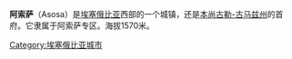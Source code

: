 {{expand|time=2015-01-03T16:51:14+00:00}}
{{unreferenced|time=2015-01-03T16:51:14+00:00}}
{{Infobox settlement
|official_name          = 阿索萨<br>Asosa
|other_name             = 
|native_name            = አሶሳ
|nickname               = 
|settlement_type        = 
|motto                  = 
|image_skyline          = 
|imagesize              = 300px
|image_caption          = 
|image_flag             = 
|flag_size              =
|image_seal             = 
|seal_size              =
|image_shield           = 
|shield_size            =
|city_logo              =
|citylogo_size          =
|image_map              =
|mapsize                = 
|map_caption            = 
|image_map1             = 
|mapsize1               = 
|map_caption1           = 
|image_dot_map          =
|dot_mapsize            =
|dot_map_caption        =
|dot_x =  |dot_y =
|pushpin_map            = Ethiopia
|pushpin_label_position = right<!-- the position of the pushpin label: left, right, top, bottom, none -->
|pushpin_map_caption    =阿索萨在埃塞俄比亚的位置
|pushpin_mapsize        =
|coordinates_display    = inline,title
|coordinates_region     = ET
|subdivision_type       = 国家
|subdivision_type1 = [[埃塞俄比亚行政区划|州]]
|subdivision_name =  {{flag|Ethiopia}}
|subdivision_name1      = [[本尚古勒-古馬茲州|本尚古勒-古馬茲州]]
|subdivision_type2      = {{link-en|埃塞俄比亞縣份列表|List of zones of Ethiopia|专区}}
|subdivision_name2      = {{link-en|阿索萨 (专区)|Asosa Zone|阿索薩专区}}
|subdivision_type3      = 
|subdivision_name3      = 
|subdivision_type4      = 
|subdivision_name4      = 
|government_footnotes   =
|government_type        =
|leader_title           = 
|leader_name            = 
|leader_title1          =  <!-- for places with, say, both a mayor and a city manager -->
|leader_name1           =
|leader_title2          =
|leader_name2           =
|leader_title3          =
|leader_name3           =
|leader_title4          =
|leader_name4           =
|established_title      =  
|established_date       = 
|established_title2     =  <!-- Incorporated (town) -->
|established_date2      = 
|established_title3     =  <!-- Incorporated (city) -->
|established_date3      = 
|area_magnitude         = 
|unit_pref                = <!--Enter: Imperial, if Imperial (metric) is desired-->
|area_footnotes           =
|area_total_km2           = <!-- ALL fields dealing with a measurements are subject to automatic unit conversion-->
|area_land_km2            = <!--See table @ Template:Infobox Settlement for details on automatic unit conversion-->
|area_water_km2           = 
|area_total_sq_mi         = 
|area_land_sq_mi          = 
|area_water_sq_mi         = 
|area_water_percent       = 
|area_urban_km2           = 
|area_urban_sq_mi         = 
|area_metro_km2           = 
|area_metro_sq_mi         = 
|population_as_of               = 2005
|population_footnotes           = 
|population_note                = 
|population_total               = 20,226
|population_density_km2         = 
|population_density_sq_mi       = 
|population_metro               =
|population_density_metro_km2   =
|population_density_metro_sq_mi =
|population_urban               = 
|population_density_urban_km2   =
|population_density_urban_sq_mi =
|population_blank1_title        =
|population_blank1              =
|population_density_blank1_km2 =   
|population_density_blank1_sq_mi = 
|timezone               = [[東非時間|東非時間]]
|utc_offset             = +3
|timezone_DST           = 
|utc_offset_DST         = 
|latd=10 |latm=03 |lats=44 |latNS=N
|longd=34 |longm=32 |longs=50 |longEW=E
|elevation_footnotes    =  <!--for references: use <ref> </ref> tags-->
|elevation_m            = 1570
|elevation_ft           = 
|postal_code_type       =  <!-- enter ZIP code, Postcode, Post code, Postal code... -->
|postal_code            =
|area_code              =
|blank_name             =
|blank_info             =
|blank1_name            =
|blank1_info            =
|website                = 
|footnotes              = 
}}

'''阿索萨'''（Asosa）是[[埃塞俄比亚|埃塞俄比亚]]西部的一个城镇，还是[[本尚古勒-古马兹州|本尚古勒-古马兹州]]的首府。它隶属于阿索萨专区。海拔1570米。


[[Category:埃塞俄比亚城市|Category:埃塞俄比亚城市]]